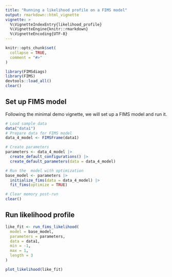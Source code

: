 ```yaml
---
title: "Running a likelihood profile on a FIMS model"
output: rmarkdown::html_vignette
vignette: >
  %\VignetteIndexEntry{likelihood_profile}
  %\VignetteEngine{knitr::rmarkdown}
  %\VignetteEncoding{UTF-8}
---
```


```r
knitr::opts_chunk$set(
  collapse = TRUE,
  comment = "#>"
)
```

```r
library(FIMSdiags)
library(FIMS)
devtools::load_all()
clear()
```

## Set up FIMS model  
Following the minimal demo vignette, we will set up a FIMS model and run it.  

```r
# Load sample data
data("data1")
# Prepare data for FIMS model
data_4_model <- FIMSFrame(data1)

# Create parameters
parameters <- data_4_model |>
  create_default_configurations() |>
  create_default_parameters(data = data_4_model)

# Run the  model with optimization
base_model <- parameters |>
  initialize_fims(data = data_4_model) |>
  fit_fims(optimize = TRUE)

# Clear memory post-run
clear()
```

## Run likelihood profile  

```r

like_fit <- run_fims_likelihood(
  model = base_model,
  parameters = parameters,
  data = data1,
  min = -1,
  max = 1,
  length = 3
)

plot_likelihood(like_fit)
```